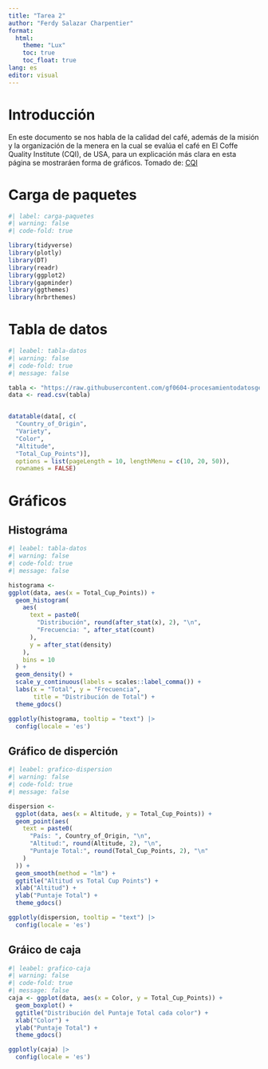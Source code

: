 ---
title: "Tarea 2"
author: "Ferdy Salazar Charpentier"
format:
  html: 
    theme: "Lux" 
    toc: true
    toc_float: true
lang: es
editor: visual
---

# Introducción

En este documento se nos habla de la calidad del café, además de la misión y la organización de la menera en la cual se evalúa el café en El Coffe Quality Institute (CQI), de USA, para un explicación más clara en esta página se mostraráen forma de gráficos. Tomado de: [CQI](https://github.com/fatih-boyar/coffee-quality-data-CQI)

# Carga de paquetes

```{r}
#| label: carga-paquetes
#| warning: false
#| code-fold: true

library(tidyverse)
library(plotly)
library(DT)
library(readr)
library(ggplot2)
library(gapminder)
library(ggthemes)
library(hrbrthemes)
```

# Tabla de datos

```{r}
#| leabel: tabla-datos
#| warning: false
#| code-fold: true
#| message: false

tabla <- "https://raw.githubusercontent.com/gf0604-procesamientodatosgeograficos/2023-i/main/datos/cqi/coffee-quality.csv"
data <- read.csv(tabla)


datatable(data[, c(
  "Country_of_Origin", 
  "Variety", 
  "Color", 
  "Altitude", 
  "Total_Cup_Points")],
  options = list(pageLength = 10, lengthMenu = c(10, 20, 50)),
  rownames = FALSE)

```

# Gráficos

## Histográma

```{r}
#| leabel: tabla-datos
#| warning: false
#| code-fold: true
#| message: false

histograma <-
ggplot(data, aes(x = Total_Cup_Points)) +
  geom_histogram(
    aes(
      text = paste0(
        "Distribución", round(after_stat(x), 2), "\n",
        "Frecuencia: ", after_stat(count)
      ),
      y = after_stat(density) 
    ),
    bins = 10
  ) +
  geom_density() +
  scale_y_continuous(labels = scales::label_comma()) +
  labs(x = "Total", y = "Frecuencia", 
       title = "Distribución de Total") +
  theme_gdocs()

ggplotly(histograma, tooltip = "text") |>
  config(locale = 'es')

```

## Gráfico de disperción

```{r}
#| leabel: grafico-dispersion
#| warning: false
#| code-fold: true
#| message: false

dispersion <-
  ggplot(data, aes(x = Altitude, y = Total_Cup_Points)) +
  geom_point(aes(
    text = paste0(
      "País: ", Country_of_Origin, "\n",
      "Altitud:", round(Altitude, 2), "\n",
      "Puntaje Total:", round(Total_Cup_Points, 2), "\n"
    )
  )) +
  geom_smooth(method = "lm") +
  ggtitle("Altitud vs Total Cup Points") +
  xlab("Altitud") +
  ylab("Puntaje Total") +
  theme_gdocs()  

ggplotly(dispersion, tooltip = "text") |>
  config(locale = 'es')
```

## Gráico de caja

```{r}
#| leabel: grafico-caja
#| warning: false
#| code-fold: true
#| message: false
caja <- ggplot(data, aes(x = Color, y = Total_Cup_Points)) +
  geom_boxplot() +
  ggtitle("Distribución del Puntaje Total cada color") +
  xlab("Color") +
  ylab("Puntaje Total") +
  theme_gdocs()

ggplotly(caja) |> 
  config(locale = 'es')
```
